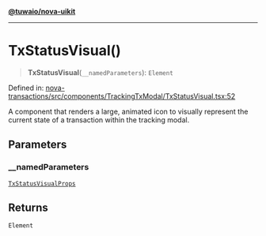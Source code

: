 [**@tuwaio/nova-uikit**](../../../README.md)

***

# TxStatusVisual()

> **TxStatusVisual**(`__namedParameters`): `Element`

Defined in: [nova-transactions/src/components/TrackingTxModal/TxStatusVisual.tsx:52](https://github.com/TuwaIO/nova-uikit/blob/4b8f114134c9a2055055f3192fbe0a69c2544cc3/packages/nova-transactions/src/components/TrackingTxModal/TxStatusVisual.tsx#L52)

A component that renders a large, animated icon to visually represent the
current state of a transaction within the tracking modal.

## Parameters

### \_\_namedParameters

[`TxStatusVisualProps`](../type-aliases/TxStatusVisualProps.md)

## Returns

`Element`
